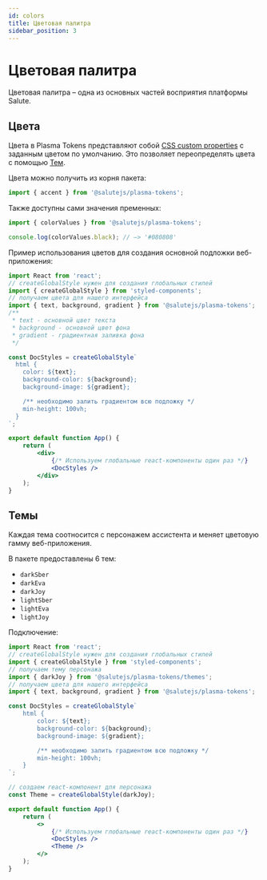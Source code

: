 ```yaml
---
id: colors
title: Цветовая палитра
sidebar_position: 3
---
```


# Цветовая палитра

Цветовая палитра – одна из основных частей восприятия платформы Salute.

## Цвета

Цвета в Plasma Tokens представляют собой [CSS custom properties](https://developer.mozilla.org/en-US/docs/Web/CSS/--*) c заданным цветом по умолчанию.
Это позволяет переопределять цвета с помощью [Тем](#темы).

Цвета можно получить из корня пакета:

```js
import { accent } from '@salutejs/plasma-tokens';
```

Также доступны сами значения пременных:

```js
import { colorValues } from '@salutejs/plasma-tokens';

console.log(colorValues.black); // –> '#080808'
```

Пример использования цветов для создания основной подложки веб-приложения:

```jsx title="App.tsx"
import React from 'react';
// createGlobalStyle нужен для создания глобальных стилей
import { createGlobalStyle } from 'styled-components';
// получаем цвета для нашего интерфейса
import { text, background, gradient } from '@salutejs/plasma-tokens';
/**
 * text - основной цвет текста
 * background - основной цвет фона
 * gradient - градиентная заливка фона
 */

const DocStyles = createGlobalStyle`
  html {
    color: ${text};
    background-color: ${background};
    background-image: ${gradient};

    /** необходимо залить градиентом всю подложку */
    min-height: 100vh;
  }
`;

export default function App() {
    return (
        <div>
            {/* Используем глобальные react-компоненты один раз */}
            <DocStyles />
        </div>
    );
}
```

## Темы

Каждая тема соотносится с персонажем ассистента и меняет цветовую гамму веб-приложения.

В пакете предоставлены 6 тем:

-   `darkSber`
-   `darkEva`
-   `darkJoy`
-   `lightSber`
-   `lightEva`
-   `lightJoy`

Подключение:

```jsx title="App.tsx"
import React from 'react';
// createGlobalStyle нужен для создания глобальных стилей
import { createGlobalStyle } from 'styled-components';
// получаем тему персонажа
import { darkJoy } from '@salutejs/plasma-tokens/themes';
// получаем цвета для нашего интерфейса
import { text, background, gradient } from '@salutejs/plasma-tokens';

const DocStyles = createGlobalStyle`
    html {
        color: ${text};
        background-color: ${background};
        background-image: ${gradient};

        /** необходимо залить градиентом всю подложку */
        min-height: 100vh;
    }
`;

// создаем react-компонент для персонажа
const Theme = createGlobalStyle(darkJoy);

export default function App() {
    return (
        <>
            {/* Используем глобальные react-компоненты один раз */}
            <DocStyles />
            <Theme />
        </>
    );
}
```
